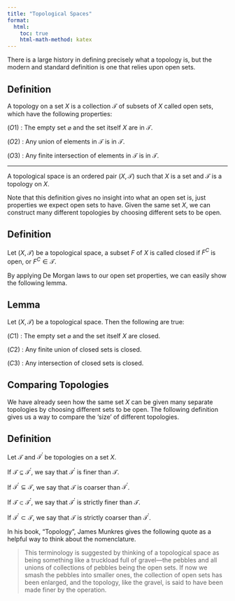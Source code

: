 ```yaml
---
title: "Topological Spaces"
format:
  html:
    toc: true
    html-math-method: katex
---
```

<!--
TO-DO 

History: https://hsm.stackexchange.com/questions/8409/history-of-various-definitions-of-topology
-->

There is a large history in defining precisely what a topology is, but the modern and standard definition is one that relies upon open sets.

::: {.callout-note icon="false"}
## Definition

A [topology]{.definition} on a set $X$ is a collection $\mathcal{T}$ of subsets of $X$ called [open sets]{.definition}, which have the following properties:

($O1$) $\colon$ The empty set $\varnothing$ and the set itself $X$ are in $\mathcal{T}$.

($O2$) $\colon$ Any union of elements in $\mathcal{T}$ is in $\mathcal{T}$.

($O3$) $\colon$ Any finite intersection of elements in $\mathcal{T}$ is in $\mathcal{T}$.

-------

A [topological space]{.definition} is an ordered pair $(X,\mathcal{T})$ such that $X$ is a set and $\mathcal{T}$ is a topology on $X$.
:::

Note that this definition gives no insight into what an open set is, just properties we expect open sets to have. Given the same set $X$, we can construct many different topologies by choosing different sets to be open.

::: {.callout-note icon="false"}
## Definition

Let $(X,\mathcal{T})$ be a topological space, a subset $F$ of $X$ is called [closed]{.definition} if $F^C$ is open, or $F^C \in \mathcal{T}$. 
:::

By applying De Morgan laws to our open set properties, we can easily show the following lemma.

::: {.callout-note icon="false"}
## Lemma

Let $(X,\mathcal{T})$ be a topological space. Then the following are true:

($C1$) $\colon$ The empty set $\varnothing$ and the set itself $X$ are closed.

($C2$) $\colon$ Any finite union of closed sets is closed.

($C3$) $\colon$ Any intersection of closed sets is closed.
:::

## Comparing Topologies

We have already seen how the same set $X$ can be given many separate topologies by choosing different sets to be open. The following definition gives us a way to compare the 'size' of different topologies.

::: {.callout-note icon="false"}
## Definition

Let $\mathcal{T}$ and $\mathcal{T}^\prime$ be topologies on a set $X$. 

If $\mathcal{T} \subseteq \mathcal{T}^\prime$, we say that $\mathcal{T}^\prime$ is [finer]{.definition} than $\mathcal{T}$.

If $\mathcal{T^\prime} \subseteq \mathcal{T}$, we say that $\mathcal{T}$ is [coarser]{.definition} than $\mathcal{T}^\prime$.

If $\mathcal{T} \subset \mathcal{T}^\prime$, we say that $\mathcal{T}^\prime$ is [strictly finer]{.definition} than $\mathcal{T}$.

If $\mathcal{T^\prime} \subset \mathcal{T}$, we say that $\mathcal{T}$ is [strictly coarser]{.definition} than $\mathcal{T}^\prime$.
:::

In his book, "Topology", James Munkres gives the following quote as a helpful way to think about the nomenclature.

> This terminology is suggested by thinking of a topological space as being something like a truckload full of gravel—the pebbles and all unions of collections of pebbles being the open sets. If now we smash the pebbles into smaller ones, the collection of open sets has been enlarged, and the topology, like the gravel, is said to have been made finer by the operation.
